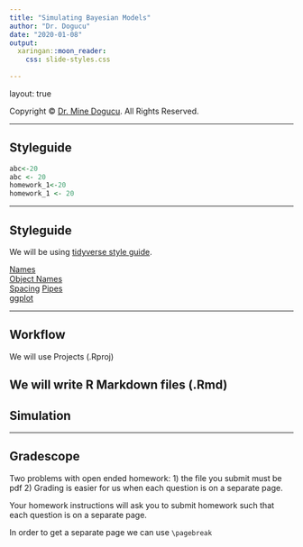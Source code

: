 ```yaml
---
title: "Simulating Bayesian Models"
author: "Dr. Dogucu"
date: "2020-01-08"
output: 
  xaringan::moon_reader:
    css: slide-styles.css
      
---
```


layout: true
  
<div class="my-header"></div>

<div class="my-footer"> 
 Copyright &copy; <a href="https://mdogucu.ics.uci.edu">Dr. Mine Dogucu</a>. All Rights Reserved.</div> 

---

## Styleguide

```r

abc<-20
abc <- 20
homework_1<-20
homework_1 <- 20

```

---

## Styleguide


We will be using [tidyverse style guide](https://style.tidyverse.org/).

[Names](https://style.tidyverse.org/files.html#names)  
[Object Names](https://style.tidyverse.org/syntax.html#object-names)  
[Spacing](https://style.tidyverse.org/syntax.html#spacing) 
[Pipes](https://style.tidyverse.org/pipes.html)  
[ggplot](https://style.tidyverse.org/ggplot2.html)

---

## Workflow

We will use Projects (.Rproj)

We will write R Markdown files (.Rmd)
---
## Simulation

---
## Gradescope

Two problems with open ended homework: 1) the file you submit must be pdf 2) Grading is easier for us when each question is on a separate page. 

Your homework instructions will ask you to submit homework such that each question is on a separate page. 

In order to get a separate page we can use `\pagebreak`
